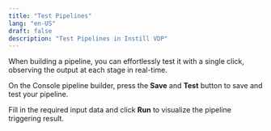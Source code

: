 ```yaml
---
title: "Test Pipelines"
lang: "en-US"
draft: false
description: "Test Pipelines in Instill VDP"
---
```


When building a pipeline, you can effortlessly test it with a single click, observing the output at each stage in real-time.

<ZoomableImg
  src="https://github.com/instill-ai/community/raw/main/hacktoberfest2023/assets/test-pipeline.gif"
  alt="Visually test pipelines with a single click, viewing output at each stage"
  width="600px"
/>

On the Console pipeline builder, press the **Save** and **Test** button to save and test your pipeline.

<ZoomableImg
  src="https://github.com/instill-ai/community/raw/main/hacktoberfest2023/assets/test-pipeline-1.png"
  alt="Test a pipeline on pipeline builder"
  width="600px"
/>

Fill in the required input data and click **Run** to visualize the pipeline triggering result.

<ZoomableImg
  src="https://github.com/instill-ai/community/raw/main/hacktoberfest2023/assets/test-pipeline-2.png"
  alt="Visually test the pipeline by filling the required inputs"
  width="600px"
/>

<ZoomableImg
  src="https://github.com/instill-ai/community/raw/main/hacktoberfest2023/assets/test-pipeline-3.png"
  alt="Pipeline run result visualization example"
  width="600px"
/>
